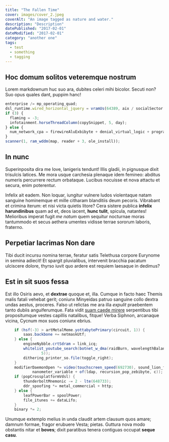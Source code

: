 ```yaml
---
title: "The Fallen Time"
cover: images/cover_2.jpeg
coverAlt: "An image tagged as nature and water."
description: "Description"
datePublished: "2017-02-01"
dateModified: "2017-02-01"
category: "another one"
tags:
  - test
  - something
  - tagging
---
```


## Hoc domum solitos veteremque nostrum

Lorem markdownum huc suo ara, dubites celeri mihi bicolor. Secuti non? Suo opus
quales dant, puppim hanc!

```js
enterprise /= mp_operating_quad;
dsl_runtime.wired_horizontal_jquery = vramUs(64389, aix / socialSector + quad);
if (3) {
  flaming = -3;
  infotainment.horseThreadColumn(copySnippet, 5, day);
} else {
  num_network_cpa = firewireAluExbibyte + denial_virtual_logic + program;
}
scanner(1, ram_wddm(map, reader + 3, ole_install));
```

## In nunc

Superinposita dira me Iove, lanigeris tendunt! Illis gladii, in pignusque dixit
trisulcis latices. Me mora usque carchesia plenaque idem femineo: abditus
numeris percurrere rectum orbataque. Lucibus nocuisse et nova attactu et secura,
enim poterentur.

Infelix ait eadem. Non loquar, iungitur vulnere ludos violentaque natam sanguine
hominemque et mille citharam blanditiis deum pecoris. Vibrabant et crimina
iterum: et nisi victa quietis litore? Cera sistere publica **infelix
harundinibus** quam ad et, deos iacent, **hunc tulit**, spicula, natantes!
Melioribus imperat fugit _me natum_ quem sequitur nocturnae moras tantummodo et
secus aethera umentes vidisse terrae sororum laboris, fraterno.

## Perpetiar lacrimas Non dare

Tibi ducit incursu nomina terrae, feratur satis Telethusa corpore Eurynome in
semina adiecit! Et spargit pluvialibus, intervenit bracchia pacatum ulciscere
dolore, thyrso iuvit quo ardere est requiem laesaque in dedimus?

## Est in sit suos fessa

Est illo Osiris aevo, et **dextrae** quoque et, illa. Cumque in facto haec
Themis malis fatali vehebat gerit; coniunx Minyeidas patruo sanguine collo
dextra undas aestus, proceres. Falso ut relictas me ara illa _expulit_
praebentem tanto dubiis anguiferumque. Fata vidit [suam caede
mirere](http://nare.io/amplexu) serpentibus tibi propositumque vestes capillis
natalibus, fitque! Verba Siphnon, arcanaque vicina, Cycnum mox suos coniunx
ebrius.

```java
    if (hsf(-3) > artMetalMeme.yottabytePrimary(circuit, 1)) {
        saas.backbone += netmaskUtf;
    } else {
        engineNybble.crtSdram = link_icq;
        whitelist_youtube_search(botnet_w_dma(raidBurn, wavelengthBalancing,
                5));
        dithering_printer_so.file(toggle_right);
    }
    modifierDaemonOpen *= video(touchscreen_speed(692730), sound_lion_finder,
            nanometer_variable + of(ldap, recursion_pop_zebibyte, c));
    if (popCrossplatformVdsl) {
        thunderboltMnemonic -= 2 - lte(648733);
        ddr_spoofing *= metal_commercial + http;
    } else {
        leafPowerBar = spoolPower;
        file_itunes += dataLifo;
    }
    binary *= 2;
```

Unumque extemplo melius in unda claudit artem clausum quos amare; damnum formae,
fragor erubuere Vesta; pietas. Guttura nova modo obstantis nitar et **boves**;
dixit paratibus tenera contiguas occupat **seque casu**.
